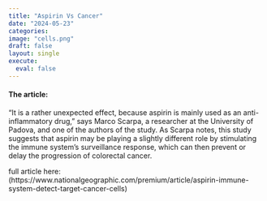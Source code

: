 ```yaml
---
title: "Aspirin Vs Cancer"
date: "2024-05-23"
categories:
image: "cells.png"
draft: false
layout: single
execute: 
  eval: false
---
```


#### The article:

“It is a rather unexpected effect, because aspirin is mainly used as an anti-inflammatory drug,” says Marco Scarpa, a researcher at the University of Padova, and one of the authors of the study. As Scarpa notes, this study suggests that aspirin may be playing a slightly different role by stimulating the immune system’s surveillance response, which can then prevent or delay the progression of colorectal cancer.

full article here: (https://www.nationalgeographic.com/premium/article/aspirin-immune-system-detect-target-cancer-cells)
